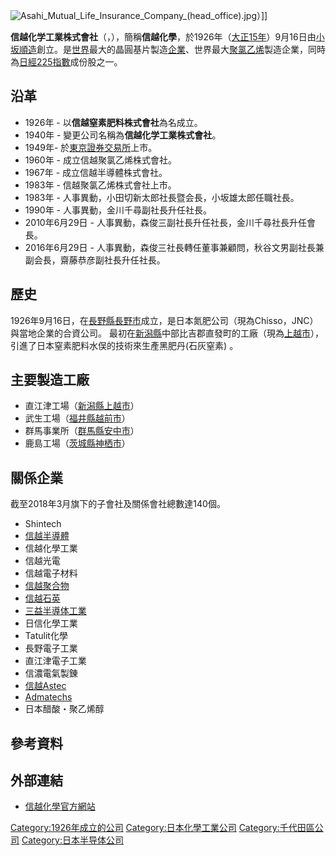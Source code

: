 {{japanese|japanese=信越化学工業|kana=しんえつかがくこうぎょう|romaji=Shin'etsu Kagaku Kōgyō  }}
{{Infobox_Company
| company_name   = 信越化學工業株式會社<br/>{{lang|ja|信越化学工業}}
| company_name_en= Shin-Etsu Chemical Co., Ltd.
| company_logo   = [[File:ShinEtsu_Logo.gif|200px]]
| company_type   = [[上市公司|上市公司]]
| abbreviated_name = 
| market_information = {{tyo|4063}}
| foundation     = 1926年（大正15年）9月16日
| location       = {{JPN}}<br/>[[東京都|東京都]][[千代田區|千代田區]][[大手町|大手町]]二丁目6番1号
| telephone_no   = 
| key_people     = [[代表取締役|代表取締役]][[會長|會長]] 金川千尋<br/>代表取締役副會長 秋谷文男<br/>代表取締役[[社長|社長]] 齋藤恭彦
| industry       = [[化學|化學]]、[[聚氯乙烯|聚氯乙烯]]、[[半導體|半導體]]（信越半導體）、[[電子|電子]]等
| products       = [[化學工業|化學]]
| revenue        = {{profit}} ¥ 1兆4144億 [[日圓|日圓]] (2018年)
| net_income     = {{profit}} ¥ 2700億 [[日圓|日圓]] (2018年)
| num_employees  = 20,241 (2008)
| company_slogan = 
| homepage       = {{URL|https://www.shinetsu.co.jp}}
| accounting_period = 每年3月31日
}}
[[File:Asahi_Mutual_Life_Insurance_Company_(head_office).jpg|thumb]]）]]

'''信越化学工業株式會社'''（{{lang-ja|信越化学工業}}，{{lang-en|Shin-Etsu Chemical Co., Ltd.}}），簡稱'''信越化學'''，於1926年（[[大正15年|大正15年]]）9月16日由[[小坂順造|小坂順造]]創立。是[[世界|世界]]最大的晶圓基片製造[[企業|企業]]、世界最大[[聚氯乙烯|聚氯乙烯]]製造企業，同時為[[日經225指數|日經225指數]]成份股之一。

== 沿革 ==
* 1926年 - 以'''信越窒素肥料株式會社'''為名成立。
* 1940年 - 變更公司名稱為'''信越化学工業株式會社'''。
* 1949年- 於[[東京證券交易所|東京證券交易所]]上市。
* 1960年 - 成立信越聚氯乙烯株式會社。
* 1967年 - 成立信越半導體株式會社。
* 1983年 - 信越聚氯乙烯株式會社上市。
* 1983年 - 人事異動，小田切新太郎社長暨会長，小坂雄太郎任職社長。
* 1990年 - 人事異動，金川千尋副社長升任社長。
* 2010年6月29日 - 人事異動，森俊三副社長升任社長，金川千尋社長升任會長。
* 2016年6月29日 - 人事異動，森俊三社長轉任董事兼顧問，秋谷文男副社長兼副会長，齋藤恭彦副社長升任社長。

== 歷史 ==
1926年9月16日，在[[長野縣|長野縣]][[長野市|長野市]]成立，是日本氮肥公司（現為Chisso，JNC）與當地企業的合資公司。 最初在[[新潟縣|新潟縣]]中部比吉郡直發町的工廠（現為[[上越市|上越市]]），引進了日本窒素肥料水俣的技術來生產黑肥丹(石灰窒素) 。

== 主要製造工廠 ==
* 直江津工場（[[新潟縣|新潟縣]][[上越市|上越市]]）
* 武生工場（[[福井縣|福井縣]][[越前市|越前市]]）
* 群馬事業所（[[群馬縣|群馬縣]][[安中市|安中市]]）
* 鹿島工場（[[茨城縣|茨城縣]][[神栖市|神栖市]]）

== 關係企業 ==
截至2018年3月旗下的子會社及關係會社總數達140個。

* Shintech
* [[信越半導體|信越半導體]]
* 信越化學工業
* 信越光電
* 信越電子材料
* [[信越聚合物|信越聚合物]]
* [[信越石英|信越石英]]
* [[三益半導体工業|三益半導体工業]]
* 日信化學工業
* Tatulit化學
* 長野電子工業
* 直江津電子工業
* 信濃電氣製錬
* [[信越Astec|信越Astec]]
* [[Admatechs|Admatechs]]
* 日本醋酸・聚乙烯醇

== 參考資料 ==
{{reflist}}

== 外部連結 ==
*[https://www.shinetsu.co.jp 信越化學官方網站] {{Wayback|url=https://www.shinetsu.co.jp/ |date=20190706034243 }}{{ja}}
{{TOPIX 100}}
{{日經平均指數}}

{{DEFAULTSORT:Shin-etsu Kagaku Kogyo}}
[[Category:1926年成立的公司|Category:1926年成立的公司]]
[[Category:日本化學工業公司|Category:日本化學工業公司]]
[[Category:千代田區公司|Category:千代田區公司]]
[[Category:日本半导体公司|Category:日本半导体公司]]